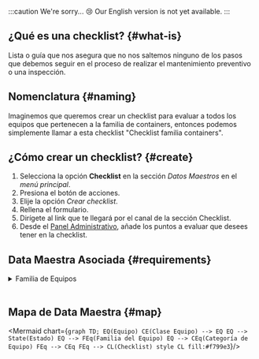 
:::caution We're sorry... 😢
Our English version is not yet available.
:::

## ¿Qué es una checklist? {#what-is}
Lista o guía que nos asegura que no nos saltemos ninguno de los pasos que debemos seguir en el proceso de realizar el mantenimiento preventivo o una inspección.

## Nomenclatura {#naming}
Imaginemos que queremos crear un checklist para evaluar a todos los equipos que pertenecen a la familia de containers, entonces podemos simplemente llamar a esta checklist "Checklist familia containers".

## ¿Cómo crear un checklist? {#create}
1. Selecciona la opción **Checklist** en la sección _Datos Maestros_ en el _menú principal_.
2. Presiona el botón de acciones.
3. Elije la opción _Crear checklist_.
4. Rellena el formulario.
5. Dirígete al link que te llegará por el canal de la sección Checklist.
6. Desde el [Panel Administrativo](/docs/documentation/admin/survey/survey_overview#form-template), añade los puntos a evaluar que desees tener en la checklist.

## Data Maestra Asociada {#requirements}

<details>
<summary>Familia de Equipos</summary>
<div>

Debes asociar una _familia_ a la _checklist_. Todos los _equipos_ pertenecientes a la _familia_ podrán ser revisados con el _checklist_.

<Family/>

<!-- :::info Y recuerda…
Si la familia que necesitas no se encuentra en la lista, puedes ir a crearla al flujo [**Familia de equipo**](/docs/products/corrective_maintenance/master_data/equipment_family).
::: -->

</div>
</details>
<br/>



## Mapa de Data Maestra {#map}

<div className="align-center">

<Mermaid chart={`
    graph TD;
        EQ(Equipo)
        CE(Clase Equipo) --> EQ
        EQ --> State(Estado)
        EQ --> FEq(Familia del Equipo)
        EQ --> CEq(Categoría de Equipo)
        FEq --> CEq
        FEq --> CL(Checklist)
        style CL fill:#f799e3
`}/>

</div>